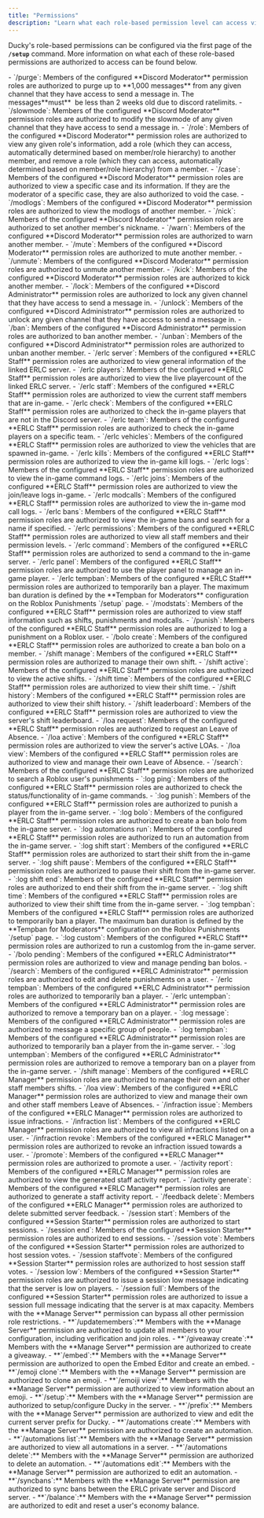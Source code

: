 ```yaml
---
title: "Permissions"
description: "Learn what each role-based permission level can access via Ducky."
---
```


Ducky's role-based permissions can be configured via the first page of the **`/setup`** command. More information on what each of these role-based permissions are authorized to access can be found below.

<Accordion title="Discord Moderator Roles" icon="hammer">
  - `/purge`: Members of the configured **Discord Moderator** permission roles are authorized to purge up to **1,000 messages** from any given channel that they have access to send a message in. The messages**must**  be less than 2 weeks old due to discord ratelimits.
  - `/slowmode`: Members of the configured **Discord Moderator** permission roles are authorized to modify the slowmode of any given channel that they have access to send a message in.
  - `/role`: Members of the configured **Discord Moderator** permission roles are authorized to view any given role's information, add a role (which they can access, automatically determined based on member/role hierarchy) to another member, and remove a role (which they can access, automatically determined based on member/role hierarchy) from a member.
  - `/case`: Members of the configured **Discord Moderator** permission roles are authorized to view a specific case and its information. If they are the moderator of a specific case, they are also authorized to void the case.
  - `/modlogs`: Members of the configured **Discord Moderator** permission roles are authorized to view the modlogs of another member.
  - `/nick`: Members of the configured **Discord Moderator** permission roles are authorized to set another member's nickname.
  - `/warn`: Members of the configured **Discord Moderator** permission roles are authorized to warn another member.
  - `/mute`: Members of the configured **Discord Moderator** permission roles are authorized to mute another member.
  - `/unmute`: Members of the configured **Discord Moderator** permission roles are authorized to unmute another member.
  - `/kick`: Members of the configured **Discord Moderator** permission roles are authorized to kick another member.
</Accordion>

<Accordion title="Discord Administrator Roles" icon="shield">
  - `/lock`: Members of the configured **Discord Administrator** permission roles are authorized to lock any given channel that they have access to send a message in.
  - `/unlock`: Members of the configured **Discord Administrator** permission roles are authorized to unlock any given channel that they have access to send a message in.
  - `/ban`: Members of the configured **Discord Administrator** permission roles are authorized to ban another member.
  - `/unban`: Members of the configured **Discord Administrator** permission roles are authorized to unban another member.
</Accordion>

<Accordion title="ERLC Staff Roles" icon="Hammer">
  - `/erlc server`: Members of the configured **ERLC Staff** permission roles are authorized to view general information of the linked ERLC server.
  - `/erlc players`: Members of the configured **ERLC Staff** permission roles are authorized to view the live playercount of the linked ERLC server.
  - `/erlc staff`: Members of the configured **ERLC Staff** permission roles are authorized to view the current staff members that are in-game.
  - `/erlc check`: Members of the configured **ERLC Staff** permission roles are authorized to check the in-game players that are not in the Discord server.
  - `/erlc team`: Members of the configured **ERLC Staff** permission roles are authorized to check the in-game players on a specific team.
  - `/erlc vehicles`: Members of the configured **ERLC Staff** permission roles are authorized to view the vehicles that are spawned in-game.
  - `/erlc kills`: Members of the configured **ERLC Staff** permission roles are authorized to view the in-game kill logs.
  - `/erlc logs`: Members of the configured **ERLC Staff** permission roles are authorized to view the in-game command logs.
  - `/erlc joins`: Members of the configured **ERLC Staff** permission roles are authorized to view the join/leave logs in-game.
  - `/erlc modcalls`: Members of the configured **ERLC Staff** permission roles are authorized to view the in-game mod call logs.
  - `/erlc bans`: Members of the configured **ERLC Staff** permission roles are authorized to view the in-game bans and search for a name if specified.
  - `/erlc permissions`: Members of the configured **ERLC Staff** permission roles are authorized to view all staff members and their permission levels.
  - `/erlc command`: Members of the configured **ERLC Staff** permission roles are authorized to send a command to the in-game server.
  - `/erlc panel`: Members of the configured **ERLC Staff** permission roles are authorized to use the player panel to manage an in-game player.
  - `/erlc tempban`: Members of the configured **ERLC Staff** permission roles are authorized to temporarily ban a player. The maximum ban duration is defined by the **Tempban for Moderators** configuration on the Roblox Punishments `/setup` page.
  - `/modstats`: Members of the configured **ERLC Staff** permission roles are authorized to view staff information such as shifts, punishments and modcalls.
  - `/punish`: Members of the configured **ERLC Staff** permission roles are authorized to log a punishment on a Roblox user.
  - `/bolo create`: Members of the configured **ERLC Staff** permission roles are authorized to create a ban bolo on a member.
  - `/shift manage`: Members of the configured **ERLC Staff** permission roles are authorized to manage their own shift.
  - `/shift active`: Members of the configured **ERLC Staff** permission roles are authorized to view the active shifts.
  - `/shift time`: Members of the configured **ERLC Staff** permission roles are authorized to view their shift time.
  - `/shift history`: Members of the configured **ERLC Staff** permission roles are authorized to view their shift history.
  - `/shift leaderboard`: Members of the configured **ERLC Staff** permission roles are authorized to view the server's shift leaderboard.
  - `/loa request`: Members of the configured **ERLC Staff** permission roles are authorized to request an Leave of Absence.
  - `/loa active`: Members of the configured **ERLC Staff** permission roles are authorized to view the server's active LOAs.
  - `/loa view`: Members of the configured **ERLC Staff** permission roles are authorized to view and manage their own Leave of Absence.
  - `/search`: Members of the configured **ERLC Staff** permission roles are authorized to search a Roblox user's punishments
  - `:log ping`: Members of the configured **ERLC Staff** permission roles are authorized to check the status/functionality of in-game commands.
  - `:log punish`: Members of the configured **ERLC Staff** permission roles are authorized to punish a player from the in-game server.
  - `:log bolo`: Members of the configured **ERLC Staff** permission roles are authorized to create a ban bolo from the in-game server.
  - `:log automations run`: Members of the configured **ERLC Staff** permission roles are authorized to run an automation from the in-game server.
  - `:log shift start`: Members of the configured **ERLC Staff** permission roles are authorized to start their shift from the in-game server.
  - `:log shift pause`: Members of the configured **ERLC Staff** permission roles are authorized to pause their shift from the in-game server.
  - `:log shift end`: Members of the configured **ERLC Staff** permission roles are authorized to end their shift from the in-game server.
  - `:log shift time`: Members of the configured **ERLC Staff** permission roles are authorized to view their shift time from the in-game server.
  - `:log tempban`: Members of the configured **ERLC Staff** permission roles are authorized to temporarily ban a player. The maximum ban duration is defined by the **Tempban for Moderators** configuration on the Roblox Punishments `/setup` page.
  - `:log custom`: Members of the configured **ERLC Staff** permission roles are authorized to run a customlog from the in-game server.
</Accordion>

<Accordion title="ERLC Administrator Roles" icon="Shield">
  - `/bolo pending`: Members of the configured **ERLC Administrator** permission roles are authorized to view and manage pending ban bolos.
  - `/search`: Members of the configured **ERLC Administrator** permission roles are authorized to edit and delete punishments on a user.
  - `/erlc tempban`: Members of the configured **ERLC Administrator** permission roles are authorized to temporarily ban a player.
  - `/erlc untempban`:  Members of the configured **ERLC Administrator** permission roles are authorized to remove a temporary ban on a player.
  - `:log message`: Members of the configured **ERLC Administrator** permission roles are authorized to message a specific group of people.
  - `:log tempban`: Members of the configured **ERLC Administrator** permission roles are authorized to temporarily ban a player from the in-game server.
  - `:log untempban`: Members of the configured **ERLC Administrator** permission roles are authorized to remove a temporary ban on a player from the in-game server.
</Accordion>

<Accordion title="ERLC Manager Roles" icon="gear">
  - `/shift manage`: Members of the configured **ERLC Manager** permission roles are authorized to manage their own and other staff members shifts.
  - `/loa view`: Members of the configured **ERLC Manager** permission roles are authorized to view and manage their own and other staff members Leave of Absences.
  - `/infraction issue`: Members of the configured **ERLC Manager** permission roles are authorized to issue infractions.
  - `/infraction list`: Members of the configured **ERLC Manager** permission roles are authorized to view all infractions listed on a user.
  - `/infraction revoke`: Members of the configured **ERLC Manager** permission roles are authorized to revoke an infraction issued towards a user.
  - `/promote`: Members of the configured **ERLC Manager** permission roles are authorized to promote a user.
  - `/activity report`: Members of the configured **ERLC Manager** permission roles are authorized to view the generated staff activity report.
  - `/activity generate`: Members of the configured **ERLC Manager** permission roles are authorized to generate a staff activity report.
  - `/feedback delete`: Members of the configured **ERLC Manager** permission roles are authorized to delete submitted server feedback.
</Accordion>

<Accordion title="Session Starter Roles" icon="gamepad" iconType="regular">
  - `/session start`: Members of the configured **Session Starter** permission roles are authorized to start sessions.
  - `/session end`: Members of the configured **Session Starter** permission roles are authorized to end sessions.
  - `/session vote`: Members of the configured **Session Starter** permission roles are authorized to host session votes.
  - `/session staffvote`: Members of the configured **Session Starter** permission roles are authorized to host session staff votes.
  - `/session low`: Members of the configured **Session Starter** permission roles are authorized to issue a session low message indicating that the server is low on players.
  - `/session full`: Members of the configured **Session Starter** permission roles are authorized to issue a session full message indicating that the server is at max capacity.
</Accordion>

<Accordion title="Manage Server Permissions" icon="gear">
  <Note>
    Members with the **Manage Server** permission can bypass all other permission role restrictions.
  </Note>
  - **`/updatemembers`:** Members with the **Manage Server** permission are authorized to update all members to your configuration, including verification and join roles.
  - **`/giveaway create`:** Members with the **Manage Server** permission are authorized to create a giveaway.
  - **`/embed`:** Members with the **Manage Server** permission are authorized to open the Embed Editor and create an embed.
  - **`/emoji clone`:** Members with the **Manage Server** permission are authorized to clone an emoji.
  - **`/emoiji view`:** Members with the **Manage Server** permission are authorized to view information about an emoji.
  - **`/setup`:** Members with the **Manage Server** permission are authorized to setup/configure Ducky in the server.
  - **`/prefix`:** Members with the **Manage Server** permission are authorized to view and edit the current server prefix for Ducky.
  - **`/automations create`:** Members with the **Manage Server** permission are authorized to create an automation.
  - **`/automations list`:** Members with the **Manage Server** permission are authorized to view all automations in a server.
  - **`/automations delete`:** Members with the **Manage Server** permission are authorized to delete an automation.
  - **`/automations edit`:** Members with the **Manage Server** permission are authorized to edit an automation.
  - **`/syncbans`:** Members with the **Manage Server** permission are authorized to sync bans between the ERLC private server and Discord server.
  - **`/balance`:** Members with the **Manage Server** permission are authorized to edit and reset a user's economy balance.
</Accordion>